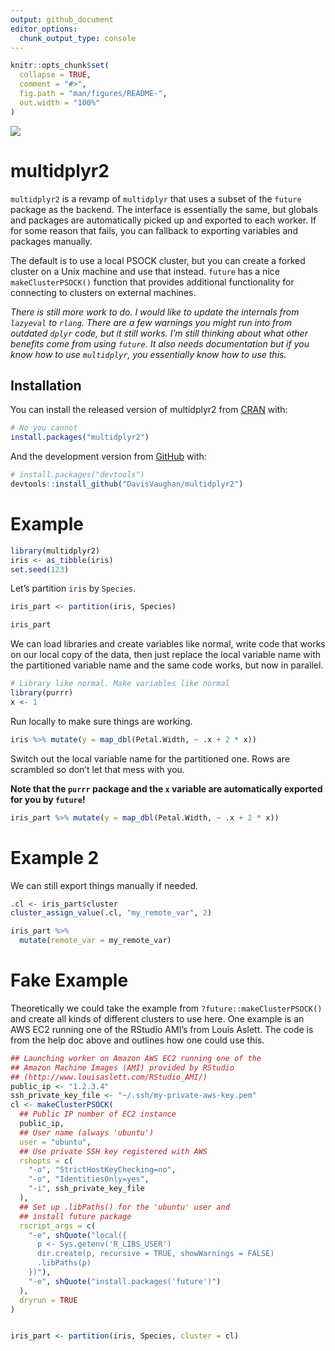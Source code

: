 ```yaml
---
output: github_document
editor_options: 
  chunk_output_type: console
---
```


<!-- README.md is generated from README.Rmd. Please edit that file -->

```r
knitr::opts_chunk$set(
  collapse = TRUE,
  comment = "#>",
  fig.path = "man/figures/README-",
  out.width = "100%"
)
```

![](https://img.shields.io/badge/lifecycle-experimental-brightgreen.svg)

# multidplyr2

`multidplyr2` is a revamp of `multidplyr` that uses a subset of the `future` 
package as the backend. The interface is essentially the same, but globals and packages
are automatically picked up and exported to each worker. If for some reason that
fails, you can fallback to exporting variables and packages manually.

The default is to use a local PSOCK cluster, but you can create a forked cluster on a 
Unix machine and use that instead. `future` has a nice `makeClusterPSOCK()` 
function that provides additional functionality for connecting to clusters on
external machines.

_There is still more work to do. I would like to update the internals from `lazyeval`
to `rlang`. There are a few warnings you might run into from outdated `dplyr` code,
but it still works.
I'm still thinking about what other benefits come from using `future`. 
It also needs documentation but if you know how to use `multidplyr`, 
you essentially know how to use this._ 

## Installation

You can install the released version of multidplyr2 from [CRAN](https://CRAN.R-project.org) with:

``` r
# No you cannot
install.packages("multidplyr2")
```

And the development version from [GitHub](https://github.com/) with:

``` r
# install.packages("devtools")
devtools::install_github("DavisVaughan/multidplyr2")
```

# Example

```r
library(multidplyr2)
iris <- as_tibble(iris)
set.seed(123)
```

Let's partition `iris` by `Species`.

```r
iris_part <- partition(iris, Species)

iris_part
```


We can load libraries and create variables like normal, write code that works
on our local copy of the data, then just replace the local variable name with
the partitioned variable name and the same code works, but now in parallel.

```r
# Library like normal. Make variables like normal
library(purrr)
x <- 1
```

Run locally to make sure things are working. 

```r
iris %>% mutate(y = map_dbl(Petal.Width, ~ .x + 2 * x))
```

Switch out the local variable name for the partitioned one. Rows are scrambled
so don't let that mess with you.

__Note that the `purrr` package and the `x` variable are automatically exported
for you by `future`!__

```r
iris_part %>% mutate(y = map_dbl(Petal.Width, ~ .x + 2 * x))
```

# Example 2

We can still export things manually if needed.

```r
.cl <- iris_part$cluster
cluster_assign_value(.cl, "my_remote_var", 2)

iris_part %>%
  mutate(remote_var = my_remote_var)
```

# Fake Example

Theoretically we could take the example from `?future::makeClusterPSOCK()` and 
create all kinds of different clusters to use here. One example is an AWS EC2 running
one of the RStudio AMI's from Louis Aslett. The code is from the help doc above
and outlines how one could use this.

```r
## Launching worker on Amazon AWS EC2 running one of the
## Amazon Machine Images (AMI) provided by RStudio
## (http://www.louisaslett.com/RStudio_AMI/)
public_ip <- "1.2.3.4"
ssh_private_key_file <- "~/.ssh/my-private-aws-key.pem"
cl <- makeClusterPSOCK(
  ## Public IP number of EC2 instance
  public_ip,
  ## User name (always 'ubuntu')
  user = "ubuntu",
  ## Use private SSH key registered with AWS
  rshopts = c(
    "-o", "StrictHostKeyChecking=no",
    "-o", "IdentitiesOnly=yes",
    "-i", ssh_private_key_file
  ),
  ## Set up .libPaths() for the 'ubuntu' user and
  ## install future package
  rscript_args = c(
    "-e", shQuote("local({
      p <- Sys.getenv('R_LIBS_USER')
      dir.create(p, recursive = TRUE, showWarnings = FALSE)
      .libPaths(p)
    })"),
    "-e", shQuote("install.packages('future')")
  ),
  dryrun = TRUE
)


iris_part <- partition(iris, Species, cluster = cl)
```

